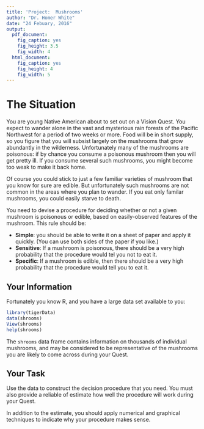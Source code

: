 ---
title: 'Project:  Mushrooms'
author: "Dr. Homer White"
date: "24 Febuary, 2016"
output:
  pdf_document:
    fig_caption: yes
    fig_height: 3.5
    fig_width: 4
  html_document:
    fig_caption: yes
    fig_height: 4
    fig_width: 5
---



# The Situation

You are young Native American about to set out on a Vision Quest.  You expect to wander alone in the vast and mysterious rain forests of the Pacific Northwest for a period of two weeks or more.  Food will be in short supply, so you figure that you will subsist largely on the mushrooms that grow abundantly in the wilderness.  Unfortunately many of the mushrooms are poisonous:  if by chance you consume a poisonous mushroom then you will get pretty ill.  If you consume several such mushrooms, you might become too weak to make it back home.

Of course you could stick to just a few familiar varieties of mushroom that you know for sure are edible.  But unfortunately such mushrooms are not common in the areas where you plan to wander.  If you eat only familar mushrooms, you could easily starve to death.

You need to devise a procedure for deciding whether or not a given mushroom is poisonous or edible, based on easily-observed features of the mushroom.  This rule should be:

* **Simple**:  you should be able to write it on a sheet of paper and apply it quickly.  (You can use both sides of the paper if you like.)
* **Sensitive**:  If a mushroom is poisonous, there should be a very high probability that the procedure would tel you not to eat it.
*  **Specific**:  If a mushroom is edible, then there should be a very high probability that the procedure would tell you to eat it.

## Your Information

Fortunately you know R, and you have a large data set available to you:


```{r eval=FALSE}
library(tigerData)
data(shrooms)
View(shrooms)
help(shrooms)
```

The `shrooms` data frame contains information on thousands of individual mushrooms, and may be considered to be representative of the mushrooms you are likely to come across during your Quest.

## Your Task

Use the data to construct the decision procedure that you need.  You must also provide a reliable of estimate how well the procedure will work during your Quest.

In addition to the estimate, you should apply numerical and graphical techniques to indicate why your procedure makes sense.